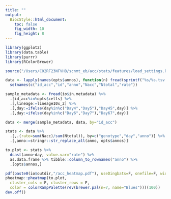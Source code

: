 ```yaml
---
title: ""
output: 
  BiocStyle::html_document:
    toc: false
    fig_width: 10
    fig_height: 8
---
```


```r
library(ggplot2)
library(data.table)
library(purrr)
library(RColorBrewer)
```

<!-- Define I/O and options -->
```r

source("/Users/C02RF23NFVH8/scnmt_eb/acc/stats/features/load_settings.R")
```

<!-- Load accessibility data -->
```r
data <- lapply(names(opts$annos), function(n) fread(sprintf("%s/%s.tsv.gz",io$in.data,n))) %>% rbindlist %>%
  setnames(c("id_acc","id","anno","Nacc","Ntotal","rate"))
```

<!-- Load sample metadata -->
```r
sample_metadata <- fread(io$in.metadata) %>% 
  .[id_acc%in%opts$cells] %>%
  .[,lineage:=lineage10x_2] %>%
  .[,day:=ifelse(day%in%c("Day4","Day5"),"Day45",day)] %>%
  .[,day:=ifelse(day%in%c("Day6","Day7"),"Day67",day)]
```

<!-- Merge accessibility data and metadata -->
```r
data <- merge(sample_metadata, data, by="id_acc")
```

<!-- Calculate statistics per features -->
```r
stats <- data %>% 
  .[,.(rate=sum(Nacc)/sum(Ntotal)), by=c("genotype","day","anno")] %>%
  .[,anno:=stringr::str_replace_all(anno, opts$annos)]
```

<!-- Heatmap with mean accessibility rates -->
```r
to.plot <- stats %>%
  dcast(anno~day, value.var="rate") %>% 
  as.data.frame %>% tibble::column_to_rownames("anno") %>%
  .[opts$annos,]

pdf(paste0(io$outdir,"/acc_heatmap.pdf"), useDingbats=F, onefile=F, width=7, height=3)
pheatmap::pheatmap(to.plot, 
  cluster_cols = F, cluster_rows = F, 
  color = colorRampPalette(rev(brewer.pal(n=7, name="Blues")))(100))
dev.off()
```
